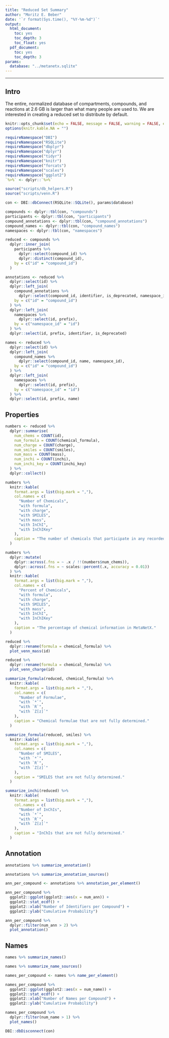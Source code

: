 ```yaml
---
title: "Reduced Set Summary"
author: "Moritz E. Beber"
date: '`r format(Sys.time(), "%Y-%m-%d")`'
output:
  html_document:
    toc: yes
    toc_depth: 3
    toc_float: yes
  pdf_document:
    toc: yes
    toc_depth: 3
params:
  database: "../metanetx.sqlite"
---
```


___

## Intro

The entire, normalized database of compartments, compounds, and reactions at 2.6 GB is larger than what many people are used to. We are interested in creating a reduced set to distribute by default.

```r
knitr::opts_chunk$set(echo = FALSE, message = FALSE, warning = FALSE, error = FALSE)
options(knitr.kable.NA = "")
```

```r
requireNamespace("DBI")
requireNamespace("RSQLite")
requireNamespace("dbplyr")
requireNamespace("dplyr")
requireNamespace("tidyr")
requireNamespace("knitr")
requireNamespace("forcats")
requireNamespace("scales")
requireNamespace("ggplot2")
`%>%` <- dplyr::`%>%`
```

```r
source("scripts/db_helpers.R")
source("scripts/venn.R")
```

```r
con <- DBI::dbConnect(RSQLite::SQLite(), params$database)
```

```r
compounds <- dplyr::tbl(con, "compounds")
participants <- dplyr::tbl(con, "participants")
compound_annotations <- dplyr::tbl(con, "compound_annotations")
compound_names <- dplyr::tbl(con, "compound_names")
namespaces <- dplyr::tbl(con, "namespaces")
```

```r
reduced <- compounds %>%
  dplyr::inner_join(
    participants %>%
      dplyr::select(compound_id) %>%
      dplyr::distinct(compound_id),
    by = c("id" = "compound_id")
  )
```

```r
annotations <- reduced %>%
  dplyr::select(id) %>%
  dplyr::left_join(
    compound_annotations %>%
      dplyr::select(compound_id, identifier, is_deprecated, namespace_id),
    by = c("id" = "compound_id")
  ) %>%
  dplyr::left_join(
    namespaces %>%
      dplyr::select(id, prefix),
    by = c("namespace_id" = "id")
  ) %>%
  dplyr::select(id, prefix, identifier, is_deprecated)
```

```r
names <- reduced %>%
  dplyr::select(id) %>%
  dplyr::left_join(
    compound_names %>%
      dplyr::select(compound_id, name, namespace_id),
    by = c("id" = "compound_id")
  ) %>%
  dplyr::left_join(
    namespaces %>%
      dplyr::select(id, prefix),
    by = c("namespace_id" = "id")
  ) %>%
  dplyr::select(id, prefix, name)
```

## Properties

```r
numbers <- reduced %>%
  dplyr::summarise(
    num_chems = COUNT(id),
    num_formula = COUNT(chemical_formula),
    num_charge = COUNT(charge),
    num_smiles = COUNT(smiles),
    num_mass = COUNT(mass),
    num_inchi = COUNT(inchi),
    num_inchi_key = COUNT(inchi_key)
  ) %>%
  dplyr::collect()
```


```r
numbers %>%
  knitr::kable(
    format.args = list(big.mark = ","),
    col.names = c(
      "Number of Chemicals",
      "with formula",
      "with charge",
      "with SMILES",
      "with mass",
      "with InChI",
      "with InChIKey"
    ),
    caption = "The number of chemicals that participate in any recorded reaction and their properties."
  )
```

```r
numbers %>%
  dplyr::mutate(
    dplyr::across(.fns = ~ .x / !!(numbers$num_chems)),
    dplyr::across(.fns = ~ scales::percent(.x, accuracy = 0.01))
  ) %>%
  knitr::kable(
    format.args = list(big.mark = ","),
    col.names = c(
      "Percent of Chemicals",
      "with formula",
      "with charge",
      "with SMILES",
      "with mass",
      "with InChI",
      "with InChIKey"
    ),
    caption = "The percentage of chemical information in MetaNetX."
  )
```

```r
reduced %>%
  dplyr::rename(formula = chemical_formula) %>%
  plot_venn_mass(id)
```

```r
reduced %>%
  dplyr::rename(formula = chemical_formula) %>%
  plot_venn_charge(id)
```

```r
summarize_formula(reduced, chemical_formula) %>%
  knitr::kable(
    format.args = list(big.mark = ","),
    col.names = c(
      "Number of Formulae",
      "with `*`",
      "with `R`",
      "with `Z[z]`"
    ),
    caption = "Chemical formulae that are not fully determined."
  )
```

```r
summarize_formula(reduced, smiles) %>%
  knitr::kable(
    format.args = list(big.mark = ","),
    col.names = c(
      "Number of SMILES",
      "with `*`",
      "with `R`",
      "with `Z[z]`"
    ),
    caption = "SMILES that are not fully determined."
  )
```

```r
summarize_inchi(reduced) %>%
  knitr::kable(
    format.args = list(big.mark = ","),
    col.names = c(
      "Number of InChIs",
      "with `*`",
      "with `R`",
      "with `Z[z]`"
    ),
    caption = "InChIs that are not fully determined."
  )
```

## Annotation

```r
annotations %>% summarize_annotation()
```

```r
annotations %>% summarize_annotation_sources()
```

```r
ann_per_compound <- annotations %>% annotation_per_element()
```

```r
ann_per_compound %>%
  ggplot2::ggplot(ggplot2::aes(x = num_ann)) +
  ggplot2::stat_ecdf() +
  ggplot2::xlab("Number of Identifiers per Compound") +
  ggplot2::ylab("Cumulative Probability")
```

```r
ann_per_compound %>%
  dplyr::filter(num_ann > 2) %>%
  plot_annotation()
```

## Names

```r
names %>% summarize_names()
```

```r
names %>% summarize_name_sources()
```

```r
names_per_compound <- names %>% name_per_element()
```

```r
names_per_compound %>%
  ggplot2::ggplot(ggplot2::aes(x = num_name)) +
  ggplot2::stat_ecdf() +
  ggplot2::xlab("Number of Names per Compound") +
  ggplot2::ylab("Cumulative Probability")
```

```r
names_per_compound %>%
  dplyr::filter(num_name > 1) %>%
  plot_names()
```

```r
DBI::dbDisconnect(con)
```
